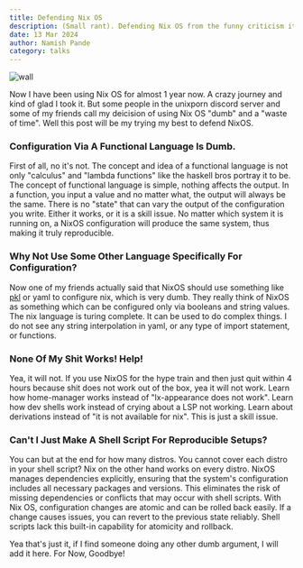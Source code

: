 ```yaml
---
title: Defending Nix OS 
description: (Small rant). Defending Nix OS from the funny criticism it gets sometimes.
date: 13 Mar 2024
author: Namish Pande
category: talks
---
```


![wall](https://github.com/NixOS/nixos-artwork/blob/master/wallpapers/nix-wallpaper-gear.png?raw=true)

Now I have been using Nix OS for almost 1 year now. A crazy journey and kind of glad I took it. But some people in the unixporn discord server and some of my friends call my deicision of using Nix OS "dumb" and a "waste of time". Well this post will be my trying my best to defend NixOS.

### Configuration Via A Functional Language Is Dumb.

First of all, no it's not. The concept and idea of a functional language is not only "calculus" and "lambda functions" like the haskell bros portray it to be. The concept of functional language is simple, nothing affects the output. In a function, you input a value and no matter what, the output will always be the same. There is no "state" that can vary the output of the configuration you write. Either it works, or it is a skill issue. No matter which system it is running on, a NixOS configuration will produce the same system, thus making it truly reproducible.

### Why Not Use Some Other Language Specifically For Configuration?

Now one of my friends actually said that NixOS should use something like [pkl](https://pkl-lang.org/) or yaml to configure nix, which is very dumb. They really think of NixOS as something which can be configured only via booleans and string values. The nix language is turing complete. It can be used to do complex things. I do not see any string interpolation in yaml, or any type of import statement, or functions.

### None Of My Shit Works! Help!

Yea, it will not. If you use NixOS for the hype train and then just quit within 4 hours because shit does not work out of the box, yea it will not work. Learn how home-manager works instead of "lx-appearance does not work". Learn how dev shells work instead of crying about a LSP not working. Learn about derivations instead of "it is not available for nix". This is just a skill issue.
 
### Can't I Just Make A Shell Script For Reproducible Setups?
You can but at the end for how many distros. You cannot cover each distro in your shell script? Nix on the other hand works on every distro. NixOS manages dependencies explicitly, ensuring that the system's configuration includes all necessary packages and versions. This eliminates the risk of missing dependencies or conflicts that may occur with shell scripts. With Nix OS, configuration changes are atomic and can be rolled back easily. If a change causes issues, you can revert to the previous state reliably. Shell scripts lack this built-in capability for atomicity and rollback. 

Yea that's just it, if I find someone doing any other dumb argument, I will add it here. For Now, Goodbye!
